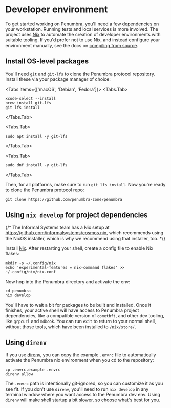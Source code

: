 # Developer environment

To get started working on Penumbra, you'll need a few dependencies on your workstation.
Running tests and local services is more involved. The project uses [Nix] to automate
the creation of developer environments with suitable tooling. If you'd prefer not to use
Nix, and instead configure your environment manually, see the docs on
[compiling from source](./build.mdx).

## Install OS-level packages
You'll need `git` and `git-lfs` to clone the Penumbra protocol repository.
Install these via your package manager of choice:


<Tabs items={['macOS', 'Debian', 'Fedora']}>
  <Tabs.Tab>
  ```shell
  xcode-select --install
  brew install git-lfs
  git lfs install
  ```
  </Tabs.Tab>

  <Tabs.Tab>
  ```shell
  sudo apt install -y git-lfs
  ```
  </Tabs.Tab>

  <Tabs.Tab>
  ```shell
  sudo dnf install -y git-lfs
  ```
  </Tabs.Tab>
</Tabs>

Then, for all platforms, make sure to run `git lfs install`. Now you're ready to clone the
Penumbra protocol repo:

```shell
git clone https://github.com/penumbra-zone/penumbra
```

## Using `nix develop` for project dependencies

{/*
The Informal Systems team has a Nix setup at https://github.com/informalsystems/cosmos.nix,
which recommends using the NixOS installer, which is why we recommend using that installer, too.
*/}

Install [Nix]. After restarting your shell, create a config file to enable
Nix flakes:

```shell
mkdir -p ~/.config/nix
echo 'experimental-features = nix-command flakes' >> ~/.config/nix/nix.conf
```

Now hop into the Penumbra directory and activate the env:

```shell
cd penumbra
nix develop
```

You'll have to wait a bit for packages to be built and installed. Once it finishes,
your active shell will have access to Penumbra project dependencies, like a compatible
version of `cometbft`, and other dev tooling, like `grpcurl` and `mdbook`.
You can run `exit` to return to your normal shell, without those tools, which have been installed to `/nix/store/`.

## Using `direnv`

If you use [direnv], you can copy the example `.envrc` file to automatically activate
the Penumbra nix environment when you cd to the repository:

```shell
cp .envrc.example .envrc
direnv allow
```

The `.envrc` path is intentionally git-ignored, so you can customize it as you see fit.
If you don't use `direnv`, you'll need to run `nix develop` in any terminal window
where you want access to the Penumbra dev env. Using `direnv` will make shell startup
a bit slower, so choose what's best for you.

[Nix]: https://nixos.org/
[direnv]: https://direnv.net/
